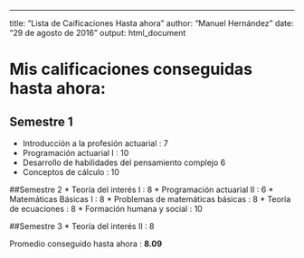 ---
title: "Lista de Caificaciones Hasta ahora"
author: "Manuel Hernández"
date: "29 de agosto de 2016"
output: html_document

# Mis calificaciones conseguidas hasta ahora:

## Semestre 1
* Introducción a la profesión actuarial : 7
* Programación actuarial I : 10
* Desarrollo de habilidades del pensamiento complejo 6
* Conceptos de cálculo : 10

##Semestre 2
* Teoría del interés I : 8
* Programación actuarial II : 6
* Matemáticas Básicas I : 8
* Problemas de matemáticas básicas : 8
* Teoría de ecuaciones : 8
* Formación humana y social : 10

##Semestre 3
* Teoría del interés II : 8

Promedio conseguido hasta ahora : **8.09**

